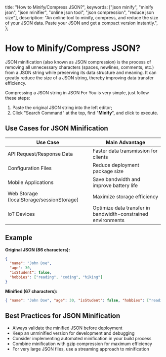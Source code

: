 
  title: "How to Minify/Compress JSON?",
  keywords: ["json minify", "minify json", "json minifier", "online json tool", "json compression", "reduce json size"],
  description:
    "An online tool to minify, compress, and reduce the size of your JSON data. Paste your JSON and get a compact version instantly.",
};

# How to Minify/Compress JSON?

JSON minification (also known as JSON compression) is the process of removing all unnecessary characters (spaces, newlines, comments, etc.) from a JSON string while preserving its data structure and meaning. It can greatly reduce the size of a JSON string, thereby improving data transfer efficiency.

Compressing a JSON string in JSON For You is very simple, just follow these steps:

1. Paste the original JSON string into the left editor;
2. Click "Search Command" at the top, find "**Minify**", and click to execute.

## Use Cases for JSON Minification

<table>
  <thead>
    <tr>
      <th>Use Case</th>
      <th>Main Advantage</th>
    </tr>
  </thead>
  <tbody>
    <tr>
      <td>API Request/Response Data</td>
      <td>Faster data transmission for clients</td>
    </tr>
    <tr>
      <td>Configuration Files</td>
      <td>Reduce deployment package size</td>
    </tr>
    <tr>
      <td>Mobile Applications</td>
      <td>Save bandwidth and improve battery life</td>
    </tr>
    <tr>
      <td>Web Storage (localStorage/sessionStorage)</td>
      <td>Maximize storage efficiency</td>
    </tr>
    <tr>
      <td>IoT Devices</td>
      <td>Optimize data transfer in bandwidth-constrained environments</td>
    </tr>
  </tbody>
</table>

## Example

**Original JSON (86 characters):**

```json
{
  "name": "John Doe",
  "age": 30,
  "isStudent": false,
  "hobbies": ["reading", "coding", "hiking"]
}
```

**Minified (67 characters):**

```json
{ "name": "John Doe", "age": 30, "isStudent": false, "hobbies": ["reading", "coding", "hiking"] }
```

## Best Practices for JSON Minification

- Always validate the minified JSON before deployment
- Keep an unminified version for development and debugging
- Consider implementing automated minification in your build process
- Combine minification with gzip compression for maximum efficiency
- For very large JSON files, use a streaming approach to minification

<Refer />
